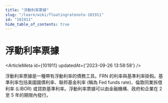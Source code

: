 ```yaml
---
title: "浮動利率票據"
slug: "/learn/wiki/floatingratenote-101911"
id: "101911"
hide_table_of_contents: true
---
```



# 浮動利率票據

<ArticleMeta id={101911} updatedAt={'2023-09-26 13:58:58'} />
<div className='border-solid border-b border-t-0 my-4 border-[var(--ifm-color-gray-300)]' />

浮動利率票據是一種帶有浮動利率的債務工具。FRN 的利率與基準利率掛鈎。基準利率包括美國國債利率、聯邦基金利率 (稱為 Fed funds rate)、倫敦同業拆借利率 (LIBOR) 或貸款基準利率。浮動利率票據可以由金融機構、政府和企業在 2 至 5 年的期限內發行。

